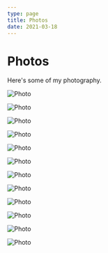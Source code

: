 ```yaml
---
type: page
title: Photos
date: 2021-03-18
---
```


# Photos

Here's some of my photography.


<Image
  src="/images/1.jpg"
  alt="Photo"
  width={1125}
  height={750}
  priority
  className="next-image"
/>


<Image
  src="/images/2.jpg"
  alt="Photo"
  width={1125}
  height={750}
  priority
  className="next-image"
/>


<Image
  src="/images/3.jpg"
  alt="Photo"
  width={1080}
  height={1920}
  priority
  className="next-image"
/>


<Image
  src="/images/4.jpg"
  alt="Photo"
  width={1125}
  height={750}
  priority
  className="next-image"
/>


<Image
  src="/images/5.jpg"
  alt="Photo"
  width={2526}
  height={2686}
  priority
  className="next-image"
/>


<Image
  src="/images/6.jpg"
  alt="Photo"
  width={3072}
  height={4096}
  priority
  className="next-image"
/>


<Image
  src="/images/7.jpg"
  alt="Photo"
  width={1125}
  height={750}
  priority
  className="next-image"
/>


<Image
  src="/images/8.jpg"
  alt="Photo"
  width={1125}
  height={750}
  priority
  className="next-image"
/>


<Image
  src="/images/9.jpg"
  alt="Photo"
  width={1125}
  height={1251}
  priority
  className="next-image"
/>


<Image
  src="/images/10.jpg"
  alt="Photo"
  width={1125}
  height={750}
  priority
  className="next-image"
/>


<Image
  src="/images/11.jpg"
  alt="Photo"
  width={1125}
  height={750}
  priority
  className="next-image"
/>


<Image
  src="/images/12.jpg"
  alt="Photo"
  width={4032}
  height={3024}
  priority
  className="next-image"
/>



